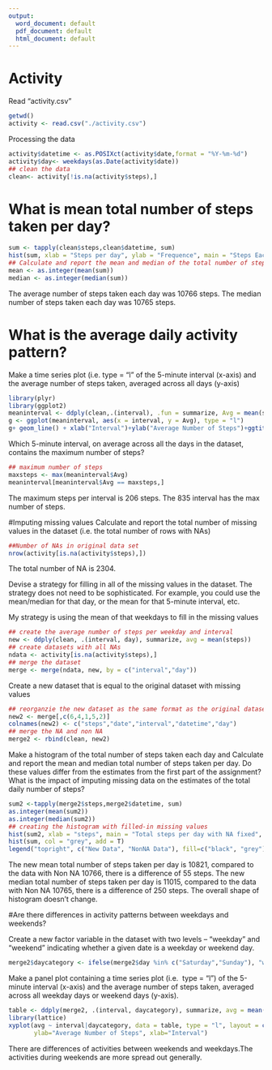 ```yaml
---
output:
  word_document: default
  pdf_document: default
  html_document: default
---
```

Activity
============
Read "activity.csv"
```r
getwd()
activity <- read.csv("./activity.csv")
```
Processing the data
```r
activity$datetime <- as.POSIXct(activity$date,format = "%Y-%m-%d")
activity$day<- weekdays(as.Date(activity$date))
## clean the data
clean<- activity[!is.na(activity$steps),]
```
# What is mean total number of steps taken per day?
```r
sum <- tapply(clean$steps,clean$datetime, sum)
hist(sum, xlab = "Steps per day", ylab = "Frequence", main = "Steps Each Day")
## Calculate and report the mean and median of the total number of steps taken per day
mean <- as.integer(mean(sum))
median <- as.integer(median(sum))
```
The average number of steps taken each day was 10766 steps.
The median number of steps taken each day was 10765 steps.

# What is the average daily activity pattern?
Make a time series plot (i.e. type = "l" of the 5-minute interval (x-axis) and the average number of steps taken, averaged across all days (y-axis)
```r
library(plyr)
library(ggplot2)
meaninterval <- ddply(clean,.(interval), .fun = summarize, Avg = mean(steps))
g <- ggplot(meaninterval, aes(x = interval, y = Avg), type = "l")
g+ geom_line() + xlab("Interval")+ylab("Average Number of Steps")+ggtitle("Average Number of Steps per Interval")
```

Which 5-minute interval, on average across all the days in the dataset, contains the maximum number of steps?
```r
## maximum number of steps
maxsteps <- max(meaninterval$Avg)
meaninterval[meaninterval$Avg == maxsteps,]
```
The maximum steps per interval is 206 steps.
The 835 interval has the max number of steps.

#Imputing missing values
Calculate and report the total number of missing values in the dataset (i.e. the total number of rows with NAs)
```r
##Number of NAs in original data set
nrow(activity[is.na(activity$steps),])
```
The total number of NA is 2304.

Devise a strategy for filling in all of the missing values in the dataset. The strategy does not need to be sophisticated. For example, you could use the mean/median for that day, or the mean for that 5-minute interval, etc.

My strategy is using the mean of that weekdays to fill in the missing values
```r
## create the average number of steps per weekday and interval
new <- ddply(clean, .(interval, day), summarize, avg = mean(steps))
## create datasets with all NAs
ndata <- activity[is.na(activity$steps),]
## merge the dataset
merge <- merge(ndata, new, by = c("interval","day"))
```
Create a new dataset that is equal to the original dataset with missing values
```r
## reorganzie the new dataset as the same format as the original dataset
new2 <- merge[,c(6,4,1,5,2)]
colnames(new2) <- c("steps","date","interval","datetime","day")
## merge the NA and non NA
merge2 <- rbind(clean, new2)
```
Make a histogram of the total number of steps taken each day and Calculate and report the mean and median total number of steps taken per day. Do these values differ from the estimates from the first part of the assignment? What is the impact of imputing missing data on the estimates of the total daily number of steps?
```r
sum2 <-tapply(merge2$steps,merge2$datetime, sum)
as.integer(mean(sum2))
as.integer(median(sum2))
## creating the histogram with filled-in missing values
hist(sum2, xlab = "steps", main = "Total steps per day with NA fixed", col = "black")
hist(sum, col = "grey", add = T)
legend("topright", c("New Data", "NonNA Data"), fill=c("black", "grey"), y.intersp=0.7, x.intersp = 0.1)
```

The new mean total number of steps taken per day is 10821, compared to the data with Non NA 10766, there is a difference of 55 steps.
The new median total number of steps taken per day is 11015, compared to the data with Non NA 10765, there is a difference of 250 steps.
The overall shape of histogram doesn't change.

#Are there differences in activity patterns between weekdays and weekends?

Create a new factor variable in the dataset with two levels – “weekday” and “weekend” indicating whether a given date is a weekday or weekend day.
```r
merge2$daycategory <- ifelse(merge2$day %in% c("Saturday","Sunday"), "weekend", "weekday")
```
Make a panel plot containing a time series plot (i.e. 
type = "l") of the 5-minute interval (x-axis) and the average number of steps taken, averaged across all weekday days or weekend days (y-axis).
```r
table <- ddply(merge2, .(interval, daycategory), summarize, avg = mean(steps))
library(lattice)
xyplot(avg ~ interval|daycategory, data = table, type = "l", layout = c(1,2),main="Average Steps per Interval Weekends and Weekdays", 
       ylab="Average Number of Steps", xlab="Interval")
```

There are differences of activities between weekends and weekdays.The activities during weekends are more spread out generally.


